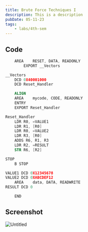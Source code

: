 ```yaml
---
title: Brute Force Techniques I
description: This is a description
pubDate: 05-11-23
tags:
	- labs/4th-sem
---
```


## Code

```nasm
	AREA	RESET, DATA, READONLY
		EXPORT __Vectors

__Vectors
	DCD 0X40001000
	DCD Reset_Handler

	ALIGN
	AREA	mycode, CODE, READONLY
	ENTRY
	EXPORT Reset_Handler

Reset_Handler
	LDR R0, =VALUE1
	LDR R1, [R0]
	LDR R0, =VALUE2
	LDR R3, [R0]
	ADDS R6, R1, R3
	LDR R2, =RESULT
	STR R6, [R2]

STOP
	B STOP

VALUE1 DCD 0X12345678
VALUE2 DCD 0XABCDEF12
	AREA	data, DATA, READWRITE
RESULT DCD 0

	END
```

## Screenshot

![Untitled](https://prod-files-secure.s3.us-west-2.amazonaws.com/da3a4f3a-a694-4c1d-bcb4-b25d50a7db8e/453590eb-0bde-4a9d-88cd-0c9ba3996b13/Untitled.png)
